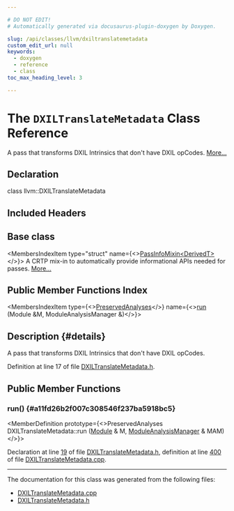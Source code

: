 ```yaml
---

# DO NOT EDIT!
# Automatically generated via docusaurus-plugin-doxygen by Doxygen.

slug: /api/classes/llvm/dxiltranslatemetadata
custom_edit_url: null
keywords:
  - doxygen
  - reference
  - class
toc_max_heading_level: 3

---
```





# The `DXILTranslateMetadata` Class Reference

<DoxygenPage pluginConfig={pluginConfig}>

A pass that transforms DXIL Intrinsics that don&#39;t have DXIL opCodes. <a href="#details">More...</a>

## Declaration

<CodeBlock>class llvm::DXILTranslateMetadata</CodeBlock>

## Included Headers

<IncludesList>
<IncludesListItem
  filePath="Target/DirectX/DXILTranslateMetadata.h"
  permalink="/docs/api/files/lib/lib/target/lib/target/directx/dxiltranslatemetadata-h"
  isLocal="true" />
</IncludesList>

## Base class

<MembersIndex>

<MembersIndexItem
  type="struct"
  name={<><a href="/docs/api/structs/llvm/passinfomixin">PassInfoMixin&lt;DerivedT&gt;</a></>}>
A CRTP mix-in to automatically provide informational APIs needed for passes. <a href="/docs/api/structs/llvm/passinfomixin/#details">More...</a>
</MembersIndexItem>

</MembersIndex>

## Public Member Functions Index

<MembersIndex>

<MembersIndexItem
  type={<><a href="/docs/api/classes/llvm/preservedanalyses">PreservedAnalyses</a></>}
  name={<><a href="#a11fd26b2f007c308546f237ba5918bc5">run</a> (Module &amp;M, ModuleAnalysisManager &amp;)</>}>
</MembersIndexItem>

</MembersIndex>

## Description {#details}

A pass that transforms DXIL Intrinsics that don&#39;t have DXIL opCodes.

Definition at line 17 of file <a href="/docs/api/files/lib/lib/target/lib/target/directx/dxiltranslatemetadata-h">DXILTranslateMetadata.h</a>.

<SectionDefinition>

## Public Member Functions

### run() {#a11fd26b2f007c308546f237ba5918bc5}

<MemberDefinition
  prototype={<>PreservedAnalyses DXILTranslateMetadata::run (<a href="/docs/api/classes/llvm/module">Module</a> &amp; M, <a href="/docs/api/namespaces/llvm/#af9c9208365fd9ce11392b4d79485e259">ModuleAnalysisManager</a> &amp; MAM)</>}>

Declaration at line <a href="/docs/api/files/lib/lib/target/lib/target/directx/dxiltranslatemetadata-h/#l00019">19</a> of file <a href="/docs/api/files/lib/lib/target/lib/target/directx/dxiltranslatemetadata-h">DXILTranslateMetadata.h</a>, definition at line <a href="/docs/api/files/lib/lib/target/lib/target/directx/dxiltranslatemetadata-cpp/#l00400">400</a> of file <a href="/docs/api/files/lib/lib/target/lib/target/directx/dxiltranslatemetadata-cpp">DXILTranslateMetadata.cpp</a>.
</MemberDefinition>

</SectionDefinition>

<hr/>

The documentation for this class was generated from the following files:

<ul>
<li><a href="/docs/api/files/lib/lib/target/lib/target/directx/dxiltranslatemetadata-cpp">DXILTranslateMetadata.cpp</a></li>
<li><a href="/docs/api/files/lib/lib/target/lib/target/directx/dxiltranslatemetadata-h">DXILTranslateMetadata.h</a></li>
</ul>

</DoxygenPage>
